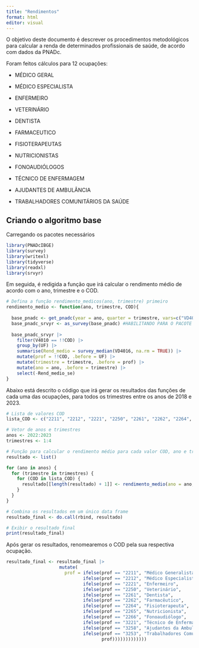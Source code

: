 ```yaml
---
title: "Rendimentos"
format: html
editor: visual
---
```


O objetivo deste documento é descrever os procedimentos metodológicos para calcular a renda de determinados profissionais de saúde, de acordo com dados da PNADc.

Foram feitos cálculos para 12 ocupações:

-   MÉDICO GERAL

-   MÉDICO ESPECIALISTA

-   ENFERMEIRO

-   VETERINÁRIO

-   DENTISTA

-   FARMACEUTICO

-   FISIOTERAPEUTAS

-   NUTRICIONISTAS

-   FONOAUDIÓLOGOS

-   TÉCNICO DE ENFERMAGEM

-   AJUDANTES DE AMBULÂNCIA

-   TRABALHADORES COMUNITÁRIOS DA SAÚDE

## Criando o algoritmo base

Carregando os pacotes necessários

```r

library(PNADcIBGE)
library(survey)
library(writexl)
library(tidyverse)
library(readxl)
library(srvyr)

```

Em seguida, é redigida a função que irá calcular o rendimento médio de acordo com o ano, trimestre e o COD.

```r

# Defina a função rendimento_medicos(ano, trimestre) primeiro
rendimento_medio <- function(ano, trimestre, COD){
  
  base_pnadc <- get_pnadc(year = ano, quarter = trimestre, vars=c("VD4016","V4010"))
  base_pnadc_srvyr <- as_survey(base_pnadc) #HABILITANDO PARA O PACOTE SRVYR
  
  base_pnadc_srvyr |>
    filter(V4010 == !!COD) |> 
    group_by(UF) |> 
    summarise(Rend_medio = survey_median(VD4016, na.rm = TRUE)) |> 
    mutate(prof = !!COD, .before = UF) |>
    mutate(trimestre = trimestre, .before = prof) |> 
    mutate(ano = ano, .before = trimestre) |> 
    select(-Rend_medio_se)
}
```

Abaixo está descrito o código que irá gerar os resultados das funções de cada uma das ocupações, para todos os trimestres entre os anos de 2018 e 2023.

```r
# Lista de valores COD
lista_COD <- c("2211", "2212", "2221", "2250", "2261", "2262", "2264", "2265", "2266", "3221", "3258", "3253")

# Vetor de anos e trimestres
anos <- 2022:2023
trimestres <- 1:4

# Função para calcular o rendimento médio para cada valor COD, ano e trimestre
resultado <- list()

for (ano in anos) {
  for (trimestre in trimestres) {
    for (COD in lista_COD) {
      resultado[[length(resultado) + 1]] <- rendimento_medio(ano = ano, trimestre = trimestre, COD = COD)
    }
  }
}

# Combina os resultados em um único data frame
resultado_final <- do.call(rbind, resultado)

# Exibir o resultado final
print(resultado_final)
```

Após gerar os resultados, renomearemos o COD pela sua respectiva ocupação.

```r

resultado_final <- resultado_final |>
                    mutate(
                      prof = ifelse(prof == "2211", "Médico Generalista",
                             ifelse(prof == "2212", "Médico Especialista",
                             ifelse(prof == "2221", "Enfermeiro",
                             ifelse(prof == "2250", "Veterinário",
                             ifelse(prof == "2261", "Dentista",
                             ifelse(prof == "2262", "Farmacêutico",
                             ifelse(prof == "2264", "Fisioterapeuta",
                             ifelse(prof == "2265", "Nutricionista",
                             ifelse(prof == "2266", "Fonoaudiólogo",
                             ifelse(prof == "3221", "Técnico de Enfermagem",
                             ifelse(prof == "3258", "Ajudantes da Ambulância",
                             ifelse(prof == "3253", "Trabalhadores Comunitários da Saúde",
                                    prof)))))))))))))
                                           
                                           
                                    

```
